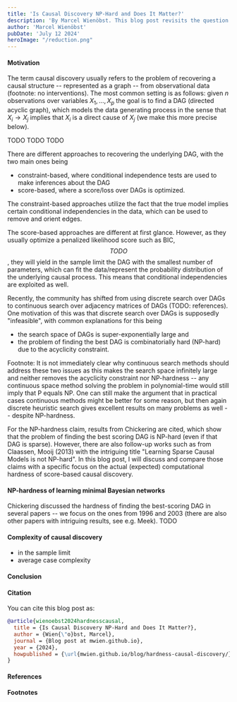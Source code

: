 ```yaml
---
title: 'Is Causal Discovery NP-Hard and Does It Matter?'
description: 'By Marcel Wienöbst. This blog post revisits the question whether causal discovery is a NP-hard problem. Not so surprisingly, this depends on how you define the problem. Further, I argue that NP-hardness claims are not relevant to the setting studied in the literature.'
author: 'Marcel Wienöbst'
pubDate: 'July 12 2024'
heroImage: "/reduction.png"
---
```


#### Motivation
The term causal discovery usually refers to the problem of recovering a causal structure -- represented as a graph -- from observational data (footnote: no interventions). The most common setting is as follows: given $n$ observations over variables $X_1, \dots, X_p$ the goal is to find a DAG (directed acyclic graph), which models the data generating process in the sense that $X_i \rightarrow X_j$ implies that $X_i$ is a direct cause of $X_j$ (we make this more precise below). 

TODO TODO TODO

There are different approaches to recovering the underlying DAG, with the two main ones being
- constraint-based, where conditional independence tests are used to make inferences about the DAG
- score-based, where a score/loss over DAGs is optimized.

The constraint-based approaches utilize the fact that the true model implies certain conditional independencies in the data, which can be used to remove and orient edges. 

The score-based approaches are different at first glance. However, as they usually optimize a penalized likelihood score such as BIC,
$$ TODO $$, they will yield in the sample limit the DAG with the smallest number of parameters, which can fit the data/represent the probability distribution of the underlying causal process. This means that conditional independencies are exploited as well. 

Recently, the community has shifted from using discrete search over DAGs to continuous search over adjacency matrices of DAGs (TODO: references). One motivation of this was that discrete search over DAGs is supposedly "infeasible", with common explanations for this being
- the search space of DAGs is super-exponentially large and
- the problem of finding the best DAG is combinatorially hard (NP-hard) due to the acyclicity constraint.

Footnote: It is not immediately clear why continuous search methods should address these two issues as this makes the search space infinitely large and neither removes the acyclicity constraint nor NP-hardness -- any continuous space method solving the problem in polynomial-time would still imply that P equals NP. One can still make the argument that in practical cases continuous methods might be better for some reason, but then again discrete heuristic search gives excellent results on many problems as well -- despite NP-hardness. 

For the NP-hardness claim, results from Chickering are cited, which show that the problem of finding the best scoring DAG is NP-hard (even if that DAG is sparse). However, there are also follow-up works such as from Claassen, Mooij (2013) with the intriguing title "Learning Sparse Causal Models is not NP-hard". In this blog post, I will discuss and compare those claims with a specific focus on the actual (expected) computational hardness of score-based causal discovery. 

#### NP-hardness of learning minimal Bayesian networks
Chickering discussed the hardness of finding the best-scoring DAG in several papers -- we focus on the ones from 1996 and 2003 (there are also other papers with intriguing results, see e.g. Meek). TODO

#### Complexity of causal discovery
- in the sample limit 
- average case complexity

#### Conclusion

#### Citation

You can cite this blog post as:
```bibtex
@article{wienoebst2024hardnesscausal,
  title = {Is Causal Discovery NP-Hard and Does It Matter?},
  author = {Wien{\"o}bst, Marcel},
  journal = {Blog post at mwien.github.io},
  year = {2024},
  howpublished = {\url{mwien.github.io/blog/hardness-causal-discovery/}}
}
```

#### References

#### Footnotes
